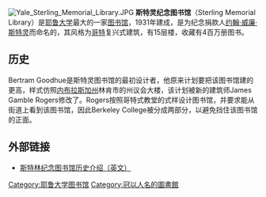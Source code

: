 {{noteTA|G1=People|G2=USState}}
[[File:Yale_Sterling_Memorial_Library.JPG|thumb]]
'''斯特灵纪念图书馆'''（Sterling Memorial Library）是[[耶鲁大学|耶鲁大学]]最大的一家[[图书馆|图书馆]]，1931年建成，是为纪念捐款人[[约翰·威廉·斯特灵|约翰·威廉·斯特灵]]而命名的，其风格为[[哥特|哥特]]复兴式建筑，有15层楼，收藏有4百万册图书。

==历史==
Bertram Goodhue是斯特灵图书馆的最初设计者，他原来计划要把该图书馆建的更高，样式仿照[[内布拉斯加州|内布拉斯加州]]林肯市的州议会大楼，该计划被新的建筑师James Gamble Rogers修改了。Rogers按照哥特式教堂的式样设计图书馆，并要求能从街道上看到该图书馆，因此Berkeley College被分成两部分，以避免挡住该图书馆的正面。

==外部链接==
* [http://www.library.yale.edu/libraries/smlinfo.html 斯特林纪念图书馆历史介绍（英文）] {{Wayback|url=http://www.library.yale.edu/libraries/smlinfo.html |date=20060828022907 }}

{{Museum-stub}}
{{耶鲁大学}}
[[Category:耶鲁大学图书馆|Category:耶鲁大学图书馆]]
[[Category:冠以人名的圖書館|Category:冠以人名的圖書館]]